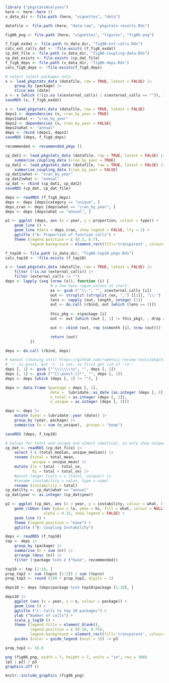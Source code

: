
```r
library ("pkgstatsAnalyses")
here <- here::here ()
v_data_dir <- file.path (here, "vignettes", "data")

datafile <- file.path (here, "data-raw", "pkgstats-results.Rds")

fig06_png <- file.path (here, "vignettes", "figures", "fig06.png")
```

```r
f_fig6_exdat <- file.path (v_data_dir, "fig06-ext-calls.Rds")
calc_ext_calls_dat <- !file.exists (f_fig6_exdat)
cp_dat_file <- file.path (v_data_dir, "fig06-coupling-data.Rds")
cp_dat_exists <- file.exists (cp_dat_file)
f_fig6_deps <- file.path (v_data_dir, "fig06-deps.Rds")
calc_fig6_deps <- !file.exists(f_fig6_deps)
```

```r
# select latest packages only
x <- load_pkgstats_data (datafile, raw = TRUE, latest = FALSE) |>
    group_by (package) |>
    slice_max (date)
x <- x [which (!(is.na (x$external_calls) | x$external_calls == "")), ]
saveRDS (x, f_fig6_exdat)
```


```r
x <- load_pkgstats_data (datafile, raw = TRUE, latest = FALSE)
deps1 <- dependencies (x, cran_by_year = TRUE)
deps1$what <- "cran_by_year"
deps2 <- dependencies (x, cran_by_year = FALSE)
deps2$what <- "annual"
deps <- rbind (deps1, deps2)
saveRDS (deps, f_fig6_deps)
```
```r
recommended <- recommended_pkgs ()
```

```r
cp_dat1 <- load_pkgstats_data (datafile, raw = TRUE, latest = FALSE) |>
    summarise_coupling_data (cran_by_year = TRUE)
cp_dat2 <- load_pkgstats_data (datafile, raw = TRUE, latest = FALSE) |>
    summarise_coupling_data (cran_by_year = FALSE)
cp_dat1$what <- "cran_by_year"
cp_dat2$what <- "annual"
cp_dat <- rbind (cp_dat1, cp_dat2)
saveRDS (cp_dat, cp_dat_file)
```



```r
deps <- readRDS (f_fig6_deps)
deps <- deps [deps$category == "unique", ]
deps_cran <- deps [deps$what == "cran_by_year", ]
deps <- deps [deps$what == "annual", ]

p1 <- ggplot (deps, aes (x = year, y = proportion, colour = type)) +
    geom_line () +
    geom_line (data = deps_cran, show.legend = FALSE, lty = 2) +
    ggtitle ("A: Proportion of function calls") +
    theme (legend.position = c (0.3, 0.7),
           legend.background = element_rect(fill='transparent', colour='transparent'))
```

```r
f_top10 <- file.path (v_data_dir, "fig06-top10-pkgs.Rds")
calc_top10 <- !file.exists (f_top10)
```


```r
x <- load_pkgstats_data (datafile, raw = TRUE, latest = FALSE) |>
    filter (!is.na (external_calls)) |>
    filter (external_calls != "")
deps <- lapply (seq (nrow (x)), function (i) {
                    # a few have rogue colons at start:
                    ex <- gsub ("^\\:", "", x$external_calls [i])
                    out <- strsplit (strsplit (ex, ",") [[1]], "\\:")
                    lens <- vapply (out, length, integer (1))
                    out <- do.call (rbind, out [which (lens == 3)])
                    
                    this_pkg <- x$package [i]
                    out <- out [which (out [, 1] != this_pkg), , drop = FALSE]

                    out <- cbind (out, rep (x$month [i], nrow (out)))

                    return (out)
           })

deps <- do.call (rbind, deps)

# manual cleaning until https://github.com/ropensci-review-tools/pkgstats/issues/33
# '\' is punct, but 'n' is not, so first get rid of '\n':
deps [, 1] <- gsub ("^\\\\\\\\n", "", deps [, 1])
deps [, 1] <- gsub ("^[[:punct:]]*", "", deps [, 1])
deps <- deps [which (deps [, 1] != ""), ]

deps <- data.frame (package = deps [, 1],
                    date =  lubridate::as_date (as.integer (deps [, 4])),
                    n_total = as.integer (deps [, 2]),
                    n_unique = as.integer (deps [, 3]))

deps <- deps |>
    mutate (year = lubridate::year (date)) |>
    group_by (year, package) |>
    summarise (n = sum (n_unique), .groups = "keep")

saveRDS (deps, f_top10)
```

```r
# Values for total and unique are almost identical, so only show unique
cp_dat <- readRDS (cp_dat_file) |>
    select (-c (total_median, unique_median)) |>
    rename (total = total_mean,
            unique = unique_mean) |>
    mutate (lo = total - total_se,
            hi = total + total_se) |>
    #pivot_longer (cols = c (total, unique)) |>
    #rename (instability = value, type = name)
    rename (instability = total)
cp_dat$lty <- cp_dat$what == "annual"
cp_dat$year <- as.integer (cp_dat$year)

p2 <- ggplot (cp_dat, aes (x = year, y = instability, colour = what, lty = lty)) +
    geom_ribbon (aes (ymin = lo, ymax = hi, fill = what, colour = NULL),
                 alpha = 0.15, show.legend = FALSE) +
    geom_line () +
    theme (legend.position = "none") +
    ggtitle ("B: Coupling Instability")
```

```r
deps <- readRDS (f_top10)
top <- deps |>
    group_by (package) |>
    summarise (n = sum (n)) |>
    arrange (desc (n)) |>
    filter (!package %in% c ("base", recommended))

top10 <- top [1:10, ]
prop_top2 <- sum (top$n [1:2]) / sum (top$n)
prop_top2 <- round (100 * prop_top2, digits = 1)

deps10 <- deps [deps$package %in% top10$package [1:10], ]

deps10 |>
    ggplot (aes (x = year, y = n, colour = package)) +
    geom_line () +
    ggtitle ("C: Calls to top 10 packages") +
    ylab ("Number of calls") +
    scale_y_log10 () +
    theme (legend.title = element_blank(),
           legend.position = c (0.20, 0.75),
           legend.background = element_rect(fill='transparent', colour='transparent')) +
    guides (color = guide_legend (ncol = 3)) -> p3
```
```r
prop_top2 <- 16.6
```


```r
png (fig06_png, width = 7, height = 7, units = "in", res = 300)
(p1 | p2) / p3
graphics.off ()
```

```r
knitr::include_graphics (fig06_png)
```
